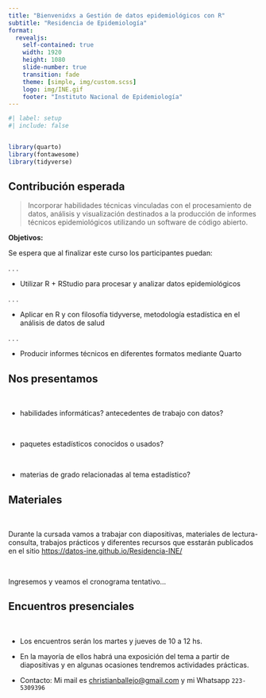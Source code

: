```yaml
---
title: "Bienvenidxs a Gestión de datos epidemiológicos con R"
subtitle: "Residencia de Epidemiología"
format: 
  revealjs:
    self-contained: true
    width: 1920
    height: 1080
    slide-number: true
    transition: fade
    theme: [simple, img/custom.scss]
    logo: img/INE.gif
    footer: "Instituto Nacional de Epidemiología"
---
```


```r
#| label: setup
#| include: false


library(quarto)
library(fontawesome)
library(tidyverse)
```

## Contribución esperada

> Incorporar habilidades técnicas vinculadas con el procesamiento de datos, análisis y visualización destinados a la producción de informes técnicos epidemiológicos utilizando un software de código abierto.


**Objetivos:**

Se espera que al finalizar este curso los participantes puedan:

. . .

-   Utilizar R + RStudio para procesar y analizar datos epidemiológicos

. . .

-   Aplicar en R y con filosofía tidyverse, metodología estadística en el análisis de datos de salud

. . .

-   Producir informes técnicos en diferentes formatos mediante Quarto

## Nos presentamos {.invert}

<br>

-   habilidades informáticas? antecedentes de trabajo con datos?

<br>

-   paquetes estadísticos conocidos o usados?

<br>

-   materias de grado relacionadas al tema estadístico?

## Materiales

<br>

Durante la cursada vamos a trabajar con diapositivas, materiales de lectura-consulta, trabajos prácticos y diferentes recursos que esstarán publicados en el sitio <https://datos-ine.github.io/Residencia-INE/>

<br>

Ingresemos y veamos el cronograma tentativo...

## Encuentros presenciales

<br>

-   Los encuentros serán los martes y jueves de 10 a 12 hs.

-   En la mayoría de ellos habrá una exposición del tema a partir de diapositivas y en algunas ocasiones tendremos actividades prácticas.

- Contacto: Mi mail es <christianballejo@gmail.com> y mi Whatsapp `223-5309396`
